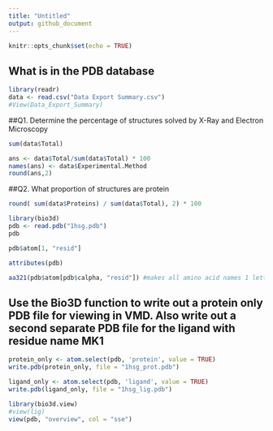 ```yaml
---
title: "Untitled"
output: github_document
---
```


```r
knitr::opts_chunk$set(echo = TRUE)
```

## What is in the PDB database


```r
library(readr)
data <- read.csv("Data Export Summary.csv")
#View(Data_Export_Summary)
```


##Q1. Determine the percentage of structures solved by X-Ray and Electron Microscopy

```r
sum(data$Total)
```

```r
ans <- data$Total/sum(data$Total) * 100
names(ans) <- data$Experimental.Method
round(ans,2)
```

##Q2. What proportion of structures are protein

```r
round( sum(data$Proteins) / sum(data$Total), 2) * 100
```

```r
library(bio3d)
pdb <- read.pdb("1hsg.pdb")
pdb
```

```r
pdb$atom[1, "resid"]
```

```r
attributes(pdb)
```

```r
aa321(pdb$atom[pdb$calpha, "resid"]) #makes all amino acid names 1 letter
```


## Use the Bio3D   function to write out a protein only PDB file for viewing in VMD. Also write out a second separate PDB file for the ligand with residue name MK1

```r
protein_only <- atom.select(pdb, 'protein', value = TRUE)
write.pdb(protein_only, file = "1hsg_prot.pdb")
```


```r
ligand_only <- atom.select(pdb, 'ligand', value = TRUE)
write.pdb(ligand_only, file = "1hsg_lig.pdb")
```

```r
library(bio3d.view)
#view(lig)
view(pdb, "overview", col = "sse")
```

